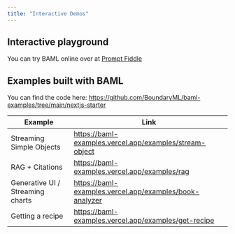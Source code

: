 ```yaml
---
title: "Interactive Demos"
---
```


## Interactive playground
You can try BAML online over at [Prompt Fiddle](https://www.promptfiddle.com)


## Examples built with BAML

You can find the code here: https://github.com/BoundaryML/baml-examples/tree/main/nextjs-starter


| Example | Link |
| - | - |
| Streaming Simple Objects | https://baml-examples.vercel.app/examples/stream-object |
| RAG + Citations | https://baml-examples.vercel.app/examples/rag |
| Generative UI / Streaming charts | https://baml-examples.vercel.app/examples/book-analyzer |
| Getting a recipe | https://baml-examples.vercel.app/examples/get-recipe |
